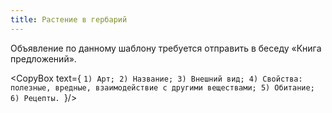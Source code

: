 ```yaml
---
title: Растение в гербарий
---
```


<ButtonCover src="/menu/manual/templates/plant/pic.jpg"/>
<BlockquoteBox>
    Объявление по данному шаблону требуется отправить в беседу «Книга предложений».
</BlockquoteBox>

<CopyBox text={
`1) Арт;
2) Название;
3) Внешний вид;
4) Свойства: полезные, вредные, взаимодействие с другими веществами;
5) Обитание;
6) Рецепты.
`}/>